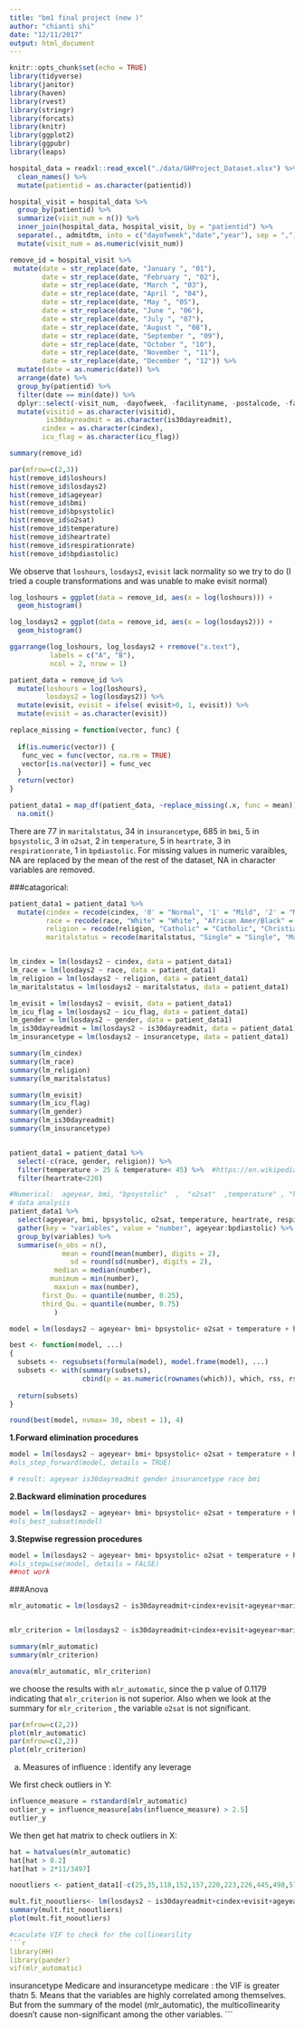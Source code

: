 ```yaml
---
title: "bm1 final project (new )"
author: "chianti shi"
date: "12/11/2017"
output: html_document
---
```


```r
knitr::opts_chunk$set(echo = TRUE)
library(tidyverse)
library(janitor)
library(haven)
library(rvest)
library(stringr)
library(forcats)
library(knitr)
library(ggplot2)
library(ggpubr)
library(leaps)

```


```r
hospital_data = readxl::read_excel("./data/GHProject_Dataset.xlsx") %>%
  clean_names() %>% 
  mutate(patientid = as.character(patientid)) 

hospital_visit = hospital_data %>% 
  group_by(patientid) %>% 
  summarize(visit_num = n()) %>% 
  inner_join(hospital_data, hospital_visit, by = "patientid") %>% 
  separate(., admitdtm, into = c("dayofweek","date","year"), sep = ",") %>% 
  mutate(visit_num = as.numeric(visit_num)) 

remove_id = hospital_visit %>% 
 mutate(date = str_replace(date, "January ", "01"),
        date = str_replace(date, "February ", "02"),
        date = str_replace(date, "March ", "03"),
        date = str_replace(date, "April ", "04"),
        date = str_replace(date, "May ", "05"),
        date = str_replace(date, "June ", "06"),
        date = str_replace(date, "July ", "07"),
        date = str_replace(date, "August ", "08"),
        date = str_replace(date, "September ", "09"),
        date = str_replace(date, "October ", "10"),
        date = str_replace(date, "November ", "11"),
        date = str_replace(date, "December ", "12")) %>% 
  mutate(date = as.numeric(date)) %>% 
  arrange(date) %>% 
  group_by(patientid) %>% 
  filter(date == min(date)) %>% 
  dplyr::select(-visit_num, -dayofweek, -facilityname, -postalcode, -facilityzip, -mews) %>% 
  mutate(visitid = as.character(visitid),
         is30dayreadmit = as.character(is30dayreadmit),
        cindex = as.character(cindex),
        icu_flag = as.character(icu_flag))

```

```r

summary(remove_id)
```


```r
par(mfrow=c(2,3))
hist(remove_id$loshours)
hist(remove_id$losdays2)
hist(remove_id$ageyear)
hist(remove_id$bmi)
hist(remove_id$bpsystolic)
hist(remove_id$o2sat)
hist(remove_id$temperature)
hist(remove_id$heartrate)
hist(remove_id$respirationrate)
hist(remove_id$bpdiastolic)
```

We observe that `loshours`, `losdays2`, `evisit` lack normality so we try to do (I tried a couple transformations and was unable to make evisit normal)


```r
log_loshours = ggplot(data = remove_id, aes(x = log(loshours))) +
  geom_histogram() 

log_losdays2 = ggplot(data = remove_id, aes(x = log(losdays2))) +
  geom_histogram()

ggarrange(log_loshours, log_losdays2 + rremove("x.text"), 
          labels = c("A", "B"),
          ncol = 2, nrow = 1)
```

```r
patient_data = remove_id %>% 
  mutate(loshours = log(loshours),
         losdays2 = log(losdays2)) %>% 
  mutate(evisit, evisit = ifelse( evisit>0, 1, evisit)) %>% 
  mutate(evisit = as.character(evisit))

replace_missing = function(vector, func) {
  
  if(is.numeric(vector)) {
   func_vec = func(vector, na.rm = TRUE)
   vector[is.na(vector)] = func_vec
  }
  return(vector)
}

patient_data1 = map_df(patient_data, ~replace_missing(.x, func = mean)) %>% 
  na.omit() 
```


There are 77 in `maritalstatus`, 34 in `insurancetype`, 685 in `bmi`, 5 in `bpsystolic`, 3 in `o2sat`, 2 in `temperature`, 5 in `heartrate`, 3 in `respirationrate`, 1 in `bpdiastolic`. For missing values in numeric varaibles, NA are replaced by the mean of the rest of the dataset, NA in character variables are removed. 


###catagorical: 

```r
patient_data1 = patient_data1 %>% 
  mutate(cindex = recode(cindex, '0' = "Normal", '1' = "Mild", '2' = "Mild", '3' = "Moderate and Severe", '5' = "Moderate and Severe"),
         race = recode(race, "White" = "White", "African Amer/Black" = "African Amer/Black", "Asian" = "Other", "Native Amer/Alaskan" = "Other", "Natv Hawaii/Pacf Isl" = "Other", "Other/Multiracial" = "Other"),
         religion = recode(religion, "Catholic" = "Catholic", "Christian" = "Christian", "Jewish" = "Other", "No Affiliation" = "Other", "Other" = "Other", "Islam" = "Other", "Hindu" = "Other", "Mormon" = "Other", "Angelican" = "Other", "Hebrew" = "Other", "Non Denominational" = "Other"),
         maritalstatus = recode(maritalstatus, "Single" = "Single", "Married" = "Married", "Widowed" = "Other", "Divorced" = "Other", "Separated" = "Other", "Civil Union" = "Other"))


lm_cindex = lm(losdays2 ~ cindex, data = patient_data1)
lm_race = lm(losdays2 ~ race, data = patient_data1)
lm_religion = lm(losdays2 ~ religion, data = patient_data1)
lm_maritalstatus = lm(losdays2 ~ maritalstatus, data = patient_data1)

lm_evisit = lm(losdays2 ~ evisit, data = patient_data1)
lm_icu_flag = lm(losdays2 ~ icu_flag, data = patient_data1)
lm_gender = lm(losdays2 ~ gender, data = patient_data1)
lm_is30dayreadmit = lm(losdays2 ~ is30dayreadmit, data = patient_data1)
lm_insurancetype = lm(losdays2 ~ insurancetype, data = patient_data1)

summary(lm_cindex)
summary(lm_race)
summary(lm_religion)
summary(lm_maritalstatus)

summary(lm_evisit)
summary(lm_icu_flag)
summary(lm_gender)
summary(lm_is30dayreadmit)
summary(lm_insurancetype)


patient_data1 = patient_data1 %>% 
  select(-c(race, gender, religion)) %>% 
  filter(temperature > 25 & temperature< 45) %>%  #https://en.wikipedia.org/wiki/Human_body_temperature According to Wikkipage, the maxium and minimum temperature which human can endure.
  filter(heartrate<220)
```

```r
#Numerical:  ageyear, bmi, "bpsystolic"  ,  "o2sat"  ,temperature" , "heartrate"       "respirationrate", "bpdiastolic"
# data analysis
patient_data1 %>% 
  select(ageyear, bmi, bpsystolic, o2sat, temperature, heartrate, respirationrate, bpdiastolic) %>%  
  gather(key = "variables", value = "number", ageyear:bpdiastolic) %>% 
  group_by(variables) %>% 
  summarise(n_obs = n(),
             mean = round(mean(number), digits = 2),
               sd = round(sd(number), digits = 2),
           median = median(number),
          munimum = min(number),
           maxiun = max(number),
        first_Qu. = quantile(number, 0.25),
        third_Qu. = quantile(number, 0.75)
           )
```

```r
model = lm(losdays2 ~ ageyear+ bmi+ bpsystolic+ o2sat + temperature + heartrate + respirationrate +bpdiastolic + cindex + evisit + icu_flag + maritalstatus + insurancetype + is30dayreadmit, data = patient_data1 )

best <- function(model, ...) 
{
  subsets <- regsubsets(formula(model), model.frame(model), ...)
  subsets <- with(summary(subsets),
                  cbind(p = as.numeric(rownames(which)), which, rss, rsq, adjr2, cp, bic))
  
  return(subsets)
} 

round(best(model, nvmax= 30, nbest = 1), 4)

```


**1.Forward elimination procedures**
```r
model = lm(losdays2 ~ ageyear+ bmi+ bpsystolic+ o2sat + temperature + heartrate + respirationrate +bpdiastolic + cindex + evisit + icu_flag + maritalstatus + insurancetype + is30dayreadmit, data = patient_data1 )
#ols_step_forward(model, details = TRUE)

# result: ageyear is30dayreadmit gender insurancetype race bmi
```


**2.Backward elimination procedures**
```r
model = lm(losdays2 ~ ageyear+ bmi+ bpsystolic+ o2sat + temperature + heartrate + respirationrate +bpdiastolic + cindex + evisit + icu_flag + maritalstatus + insurancetype + is30dayreadmit, data = patient_data1 )
#ols_best_subset(model)

```

**3.Stepwise regression procedures**
```r
model = lm(losdays2 ~ ageyear+ bmi+ bpsystolic+ o2sat + temperature + heartrate + respirationrate +bpdiastolic + cindex + evisit + icu_flag + maritalstatus + insurancetype + is30dayreadmit, data = patient_data1 )
#ols_stepwise(model, details = FALSE)
##not work
```






###Anova

```r
mlr_automatic = lm(losdays2 ~ is30dayreadmit+cindex+evisit+ageyear+maritalstatus+insurancetype+bpsystolic+temperature+heartrate+respirationrate+bpdiastolic, data = patient_data1)  


mlr_criterion = lm(losdays2 ~ is30dayreadmit+cindex+evisit+ageyear+maritalstatus+insurancetype+bpsystolic+temperature+heartrate+respirationrate+bpdiastolic+o2sat, data = patient_data1)  
```

```r
summary(mlr_automatic)
summary(mlr_criterion)
```


```r
anova(mlr_automatic, mlr_criterion)
```
we choose the results with `mlr_automatic`, since the p value of 0.1179 indicating that  `mlr_criterion` is not superior. Also when we look at the summary for  `mlr_criterion` , the variable `o2sat` is not significant. 


```r
par(mfrow=c(2,2))
plot(mlr_automatic)
par(mfrow=c(2,2))
plot(mlr_criterion)
```

(a) Measures of influence : identify any leverage

We first check outliers in Y:

```r
influence_measure = rstandard(mlr_automatic)
outlier_y = influence_measure[abs(influence_measure) > 2.5]
outlier_y
```

We then get hat matrix to check outliers in X:
```r
hat = hatvalues(mlr_automatic)
hat[hat > 0.2]
hat[hat > 2*11/3497]
```

```r
nooutliers <- patient_data1[-c(25,35,118,152,157,220,223,226,445,498,570,593,814,839,841,872,915,916,1029,1124,1134,1248,1255,1256,1341,1348,1473,1494,1677,1799,1811,1838,2051,2052,2117,2233,2251,2261,2485,2489,2504,2582,2605,2616,2717,2752,2796,2797,2831,2858,2885,2929,2970,3177,3199,3265,3292),]

mult.fit_nooutliers<- lm(losdays2 ~ is30dayreadmit+cindex+evisit+ageyear+maritalstatus+insurancetype+bpsystolic+temperature+heartrate+respirationrate+bpdiastolic, data = nooutliers) 
summary(mult.fit_nooutliers)
plot(mult.fit_nooutliers)
```


```r
#caculate VIF to check for the collinearility
```r
library(HH)
library(pander)
vif(mlr_automatic) 
```
insurancetype Medicare and insurancetype medicare : the VIF is greater thatn 5. Means that the variables are highly correlated among themselves. But from the summary of the model (mlr_automatic), the multicollinearity doesn't cause non-significant among the other variables.
```

